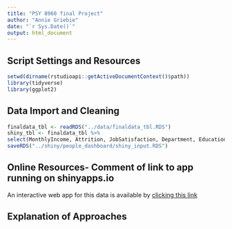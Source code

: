 ```yaml
---
title: "PSY 8960 final Project"
author: "Annie Griebie"
date: "`r Sys.Date()`"
output: html_document
---
```

## Script Settings and Resources
```r
setwd(dirname(rstudioapi::getActiveDocumentContext()$path))
library(tidyverse)
library(ggplot2)
```

## Data Import and Cleaning
```r
finaldata_tbl <- readRDS("../data/finaldata_tbl.RDS")
shiny_tbl <- finaldata_tbl %>% 
select(MonthlyIncome, Attrition, JobSatisfaction, Department, EducationField, Gender, JobRole) %>% mutate(Attrition = case_when(Attrition == "Yes" ~ 1, Attrition == "No" ~ 0)) %>%
saveRDS("../shiny/people_dashboard/shiny_input.RDS")
```

## Online Resources- Comment of link to app running on shinyapps.io
An interactive web app for this data is available by [clicking this link](https://anniepsy8960datascience.shinyapps.io/people_dashboard/)

## Explanation of Approaches